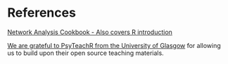 # References

[Network Analysis Cookbook - Also covers R introduction](http://sachaepskamp.com/files/Cookbook.html)

[We are grateful to PsyTeachR from the University of Glasgow](https://psyteachr.github.io/) for allowing us to build upon their open source teaching materials.